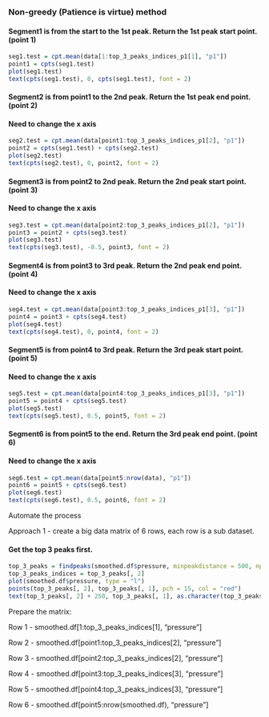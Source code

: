 ### Non-greedy (Patience is virtue) method ###
#### Segment1 is from the start to the 1st peak. Return the 1st peak start point. (point 1)
```r
seg1.test = cpt.mean(data[1:top_3_peaks_indices_p1[1], "p1"])
point1 = cpts(seg1.test)
plot(seg1.test)
text(cpts(seg1.test), 0, cpts(seg1.test), font = 2)
```
#### Segment2 is from point1 to the 2nd peak. Return the 1st peak end point. (point 2)

#### Need to change the x axis
```r
seg2.test = cpt.mean(data[point1:top_3_peaks_indices_p1[2], "p1"])
point2 = cpts(seg1.test) + cpts(seg2.test)
plot(seg2.test)
text(cpts(seg2.test), 0, point2, font = 2)
```
#### Segment3 is from point2 to 2nd peak. Return the 2nd peak start point. (point 3)

#### Need to change the x axis
```r
seg3.test = cpt.mean(data[point2:top_3_peaks_indices_p1[2], "p1"])
point3 = point2 + cpts(seg3.test)
plot(seg3.test)
text(cpts(seg3.test), -0.5, point3, font = 2)
```

#### Segment4 is from point3 to 3rd peak. Return the 2nd peak end point. (point 4)

#### Need to change the x axis
```r
seg4.test = cpt.mean(data[point3:top_3_peaks_indices_p1[3], "p1"])
point4 = point3 + cpts(seg4.test)
plot(seg4.test)
text(cpts(seg4.test), 0, point4, font = 2)
```

#### Segment5 is from point4 to 3rd peak. Return the 3rd peak start point. (point 5)

#### Need to change the x axis
```r
seg5.test = cpt.mean(data[point4:top_3_peaks_indices_p1[3], "p1"])
point5 = point4 + cpts(seg5.test)
plot(seg5.test)
text(cpts(seg5.test), 0.5, point5, font = 2)
```

#### Segment6 is from point5 to the end. Return the 3rd peak end point. (point 6)

#### Need to change the x axis
```r
seg6.test = cpt.mean(data[point5:nrow(data), "p1"])
point6 = point5 + cpts(seg6.test)
plot(seg6.test)
text(cpts(seg6.test), 0.5, point6, font = 2)
```


################## Automate the process ##################
####### Approach 1 - create a big data matrix of 6 rows, each row is a sub dataset.

#### Get the top 3 peaks first. 
```r
top_3_peaks = findpeaks(smoothed.df$pressure, minpeakdistance = 500, npeaks = 3)
top_3_peaks_indices = top_3_peaks[, 2]
plot(smoothed.df$pressure, type = "l")
points(top_3_peaks[, 2], top_3_peaks[, 1], pch = 15, col = "red")
text(top_3_peaks[, 2] + 250, top_3_peaks[, 1], as.character(top_3_peaks[, 2]))
```

Prepare the matrix:

Row 1 - smoothed.df[1:top_3_peaks_indices[1], "pressure"]

Row 2 - smoothed.df[point1:top_3_peaks_indices[2], "pressure"]

Row 3 - smoothed.df[point2:top_3_peaks_indices[2], "pressure"]
 
Row 4 - smoothed.df[point3:top_3_peaks_indices[3], "pressure"]

Row 5 - smoothed.df[point4:top_3_peaks_indices[3], "pressure"]

Row 6 - smoothed.df[point5:nrow(smoothed.df), "pressure"]